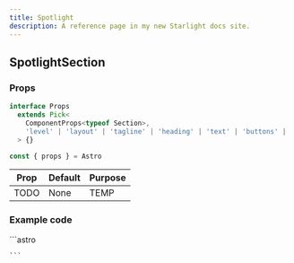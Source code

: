 ```yaml
---
title: Spotlight
description: A reference page in my new Starlight docs site.
---
```



## SpotlightSection

### Props
```ts
interface Props
  extends Pick<
    ComponentProps<typeof Section>,
    'level' | 'layout' | 'tagline' | 'heading' | 'text' | 'buttons' | 'image'
  > {}

const { props } = Astro
```

| Prop  | Default | Purpose |
| ----  | ------- | ------- |
| TODO  | None    | TEMP    |

### Example code
<Tabs>
  <TabItem label="Self-closing">
    ```astro

    ```
  </TabItem>
</Tabs>
